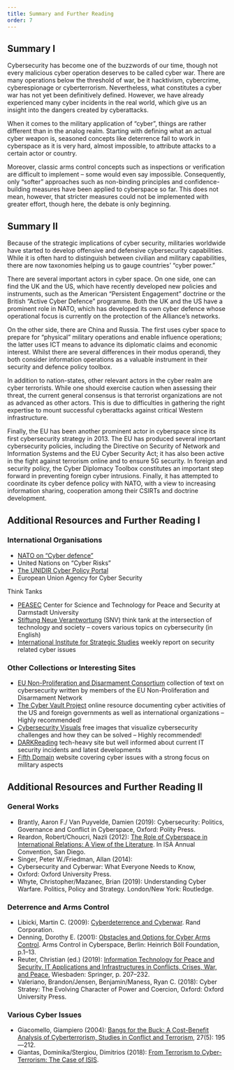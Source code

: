 ```yaml
---
title: Summary and Further Reading
order: 7
---
```


## Summary I

Cybersecurity has become one of the buzzwords of our time, though not every malicious cyber operation deserves to be called cyber war. There are many operations below the threshold of war, be it hacktivism, cybercrime, cyberespionage or cyberterrorism. Nevertheless, what constitutes a cyber war has not yet been definitively defined. However, we have already experienced many cyber incidents in the real world, which give us an insight into the dangers created by cyberattacks.

When it comes to the military application of “cyber”, things are rather different than in the analog realm. Starting with defining what an actual cyber weapon is, seasoned concepts like deterrence fail to work in cyberspace as it is very hard, almost impossible, to attribute attacks to a certain actor or country.

Moreover, classic arms control concepts such as inspections or verification are difficult to implement – some would even say impossible. Consequently, only “softer” approaches such as non-binding principles and confidence-building measures have been applied to cyberspace so far. This does not mean, however, that stricter measures could not be implemented with greater effort, though here, the debate is only beginning.

## Summary II

Because of the strategic implications of cyber security, militaries worldwide have started to develop offensive and defensive cybersecurity capabilities. While it is often hard to distinguish between civilian and military capabilities, there are now taxonomies helping us to gauge countries’ “cyber power.”

There are several important actors in cyber space. On one side, one can find the UK and the US, which have recently developed new policies and instruments, such as the American “Persistent Engagement” doctrine or the British “Active Cyber Defence” programme. Both the UK and the US have a prominent role in NATO, which has developed its own cyber defence whose operational focus is currently on the protection of the Alliance’s networks.

On the other side, there are China and Russia. The first uses cyber space to prepare for “physical” military operations and enable influence operations; the latter uses ICT means to advance its diplomatic claims and economic interest. Whilst there are several differences in their modus operandi, they both consider information operations as a valuable instrument in their security and defence policy toolbox.

In addition to nation-states, other relevant actors in the cyber realm are cyber terrorists. While one should exercise caution when assessing their threat, the current general consensus is that terrorist organizations are not as advanced as other actors. This is due to difficulties in gathering the right expertise to mount successful cyberattacks against critical Western infrastructure.

Finally, the EU has been another prominent actor in cyberspace since its first cybersecurity strategy in 2013. The EU has produced several important cybersecurity policies, including the Directive on Security of Network and Information Systems and the EU Cyber Security Act; it has also been active in the fight against terrorism online and to ensure 5G security. In foreign and security policy, the Cyber Diplomacy Toolbox constitutes an important step forward in preventing foreign cyber intrusions. Finally, it has attempted to coordinate its cyber defence policy with NATO, with a view to increasing information sharing, cooperation among their CSIRTs and doctrine development.

## Additional Resources and Further Reading I

### International Organisations

- [NATO on “Cyber defence”](https://www.nato.int/cps/en/natohq/topics_78170.htm)
- United Nations on “Cyber Risks”
- [The UNIDIR Cyber Policy Portal](https://unidir.org/digitalhub#cyberpolicyportal)
- European Union Agency for Cyber Security

Think Tanks

- [PEASEC](https://www.peacecenter.org/) Center for Science and Technology for Peace and Security at Darmstadt University
- [Stiftung Neue Verantwortung](https://www.stiftung-nv.de/en) (SNV) think tank at the intersection of technology and society – covers various topics on cybersecurity (in English)
- [International Institute for Strategic Studies](https://www.iiss.org/blogs/cyber-report) weekly report on security related cyber issues

### Other Collections or Interesting Sites

- [EU Non-Proliferation and Disarmament Consortium](https://www.nonproliferation.eu//thematics/cybersecurity/) collection of text on cybersecurity written by members of the EU Non-Proliferation and Disarmament Network
- [The Cyber Vault Project](https://nsarchive.gwu.edu/project/cyber-vault-project) online resource documenting cyber activities of the US and foreign governments as well as international organizations – Highly recommended!
- [Cybersecurity Visuals](https://cybervisuals.org/) free images that visualize cybersecurity challenges and how they can be solved – Highly recommended!
- [DARKReading](https://www.darkreading.com/) tech-heavy site but well informed about current IT security incidents and latest developments
- [Fifth Domain](https://www.c4isrnet.com/cyber/) website covering cyber issues with a strong focus on military aspects

## Additional Resources and Further Reading II

### General Works

- Brantly, Aaron F./ Van Puyvelde, Damien (2019): Cybersecurity: Politics, Governance and Conflict in Cyberspace, Oxford: Polity Press.
- Reardon, Robert/Choucri, Nazli (2012): [The Role of Cyberspace in International Relations: A View of the Literature](https://nchoucri.mit.edu/sites/default/files/documents/[Reardon,%20Choucri]%202012%20The%20Role%20of%20Cyberspace%20in%20International%20Relations.pdf). In ISA Annual Convention, San Diego.
- Singer, Peter W./Friedman, Allan (2014):
- Cybersecurity and Cyberwar: What Everyone Needs to Know,
- Oxford: Oxford University Press.
- Whyte, Christopher/Mazanec, Brian (2019): Understanding Cyber Warfare. Politics, Policy and Strategy. London/New York: Routledge.

### Deterrence and Arms Control

- Libicki, Martin C. (2009): [Cyberdeterrence and Cyberwar](https://books.google.it/books?hl=it&lr=&id=MJX6jL6IeF0C&oi=fnd&pg=PP1&dq=Martin+libicki&ots=HtsjaOwZIi&sig=-wEEAnAM7XMVRxv525OIKaNsI6s#v=onepage&q=Martin%20libicki&f=false). Rand Corporation.
- Denning, Dorothy E. (2001): [Obstacles and Options for Cyber Arms Control](https://faculty.nps.edu/dedennin/publications/berlin.pdf). Arms Control in Cyberspace, Berlin: Heinrich Böll Foundation, p.1–13.
- Reuter, Christian (ed.) (2019): [Information Technology for Peace and Security. IT Applications and Infrastructures in Conflicts, Crises, War, and Peace](https://link.springer.com/book/10.1007/978-3-658-25652-4), Wiesbaden: Springer, p. 207–232.
- Valeriano, Brandon/Jensen, Benjamin/Maness, Ryan C. (2018): Cyber Stratey: The Evolving Character of Power and Coercion, Oxford: Oxford University Press.

### Various Cyber Issues

- Giacomello, Giampiero (2004): [Bangs for the Buck: A Cost-Benefit Analysis of Cyberterrorism, Studies in Conflict and Terrorism](https://doi.org/10.1080/10576100490483660), 27(5): 195—212.
- Giantas, Dominika/Stergiou, Dimitrios (2018): [From Terrorism to Cyber-Terrorism: The Case of ISIS](https://papers.ssrn.com/sol3/papers.cfm?abstract_id=3135927).

